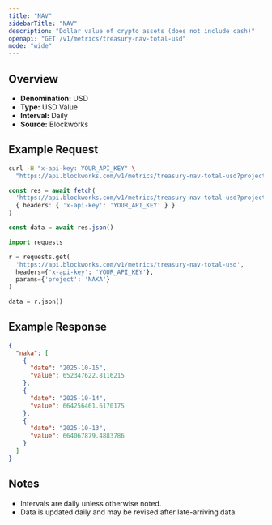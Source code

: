 ```yaml
---
title: "NAV"
sidebarTitle: "NAV"
description: "Dollar value of crypto assets (does not include cash)"
openapi: "GET /v1/metrics/treasury-nav-total-usd"
mode: "wide"
---
```


## Overview

- **Denomination:** USD
- **Type:** USD Value
- **Interval:** Daily
- **Source:** Blockworks

## Example Request

<CodeGroup>

```bash cURL
curl -H "x-api-key: YOUR_API_KEY" \
  "https://api.blockworks.com/v1/metrics/treasury-nav-total-usd?project=NAKA"
```

```typescript TypeScript
const res = await fetch(
  'https://api.blockworks.com/v1/metrics/treasury-nav-total-usd?project=NAKA',
  { headers: { 'x-api-key': 'YOUR_API_KEY' } }
)

const data = await res.json()
```

```python Python
import requests

r = requests.get(
  'https://api.blockworks.com/v1/metrics/treasury-nav-total-usd',
  headers={'x-api-key': 'YOUR_API_KEY'},
  params={'project': 'NAKA'}
)

data = r.json()
```

</CodeGroup>

## Example Response

```json
{
  "naka": [
    {
      "date": "2025-10-15",
      "value": 652347622.8116215
    },
    {
      "date": "2025-10-14",
      "value": 664256461.6170175
    },
    {
      "date": "2025-10-13",
      "value": 664067879.4883786
    }
  ]
}
```

## Notes
- Intervals are daily unless otherwise noted.
- Data is updated daily and may be revised after late-arriving data.